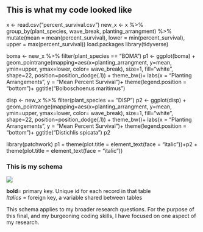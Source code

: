 ## This is what my code looked like

x <- read.csv("percent_survival.csv")
new_x <- x %>%
  group_by(plant_species, wave_break, planting_arrangment) %>%
  mutate(mean = mean(percent_survival),
         lower = min(percent_survival),
         upper = max(percent_survival))
load.packages
library(tidyverse)

boma <- new_x %>%
  filter(plant_species == "BOMA") 
p1 <- ggplot(boma) + 
  geom_pointrange(mapping=aes(x=planting_arrangment, y=mean, ymin=upper, ymax=lower, color= wave_break), 
                  size=1, fill="white", shape=22, position=position_dodge(.1)) +
  theme_bw()+
  labs(x = "Planting Arrangements", 
       y = "Mean Percent Survival")+
  theme(legend.position = "bottom")+
  ggtitle("Bolboschoenus maritimus")

disp <- new_x %>%
  filter(plant_species == "DISP") 
p2 <- ggplot(disp) + 
  geom_pointrange(mapping=aes(x=planting_arrangment, y=mean, ymin=upper, ymax=lower, color= wave_break), 
                  size=1, fill="white", shape=22, position=position_dodge(.1)) +
  theme_bw()+
  labs(x = "Planting Arrangements", 
       y = "Mean Percent Survival")+
  theme(legend.position = "bottom")+
  ggtitle("Distichlis spicata")
p2

library(patchwork)
p1 + theme(plot.title = element_text(face = "italic"))+p2 + theme(plot.title = element_text(face = "italic"))

  
### This is my schema

![](https://github.com/jesbraun/utah_lake/blob/main/database_schema.png?raw=true)
  
**bold**= primary key. Unique id for each record in that table  
*Italics* = foreign key, a variable shared between tables

This schema applies to my broader research questions.  For the purpose of this final, and my burgeoning coding skills, I have focused on one aspect of my research.
